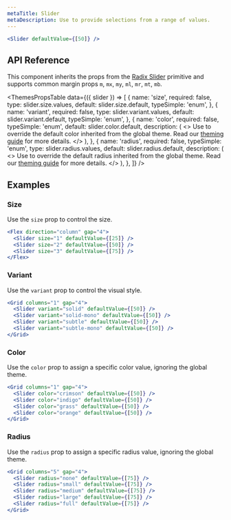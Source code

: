```yaml
---
metaTitle: Slider
metaDescription: Use to provide selections from a range of values.
---
```


```jsx live=true
<Slider defaultValue={[50]} />
```

## API Reference

This component inherits the props from the [Radix Slider](/docs/primitives/components/slider) primitive and supports common margin props `m`, `mx`, `my`, `ml`, `mr`, `mt`, `mb`.

<ThemesPropsTable
  data={({ slider }) => [
    {
      name: 'size',
      required: false,
      type: slider.size.values,
      default: slider.size.default,
      typeSimple: 'enum',
    },
    {
      name: 'variant',
      required: false,
      type: slider.variant.values,
      default: slider.variant.default,
      typeSimple: 'enum',
    },
    {
      name: 'color',
      required: false,
      typeSimple: 'enum',
      default: slider.color.default,
      description: (
        <>
          Use to override the default color inherited from the global theme.
          Read our <a href="/TODO">theming guide</a> for more details.
        </>
      ),
    },
    {
      name: 'radius',
      required: false,
      typeSimple: 'enum',
      type: slider.radius.values,
      default: slider.radius.default,
      description: (
        <>
          Use to override the default radius inherited from the global theme.
          Read our <a href="/TODO">theming guide</a> for more details.
        </>
      ),
    },
  ]}
/>

## Examples

### Size

Use the `size` prop to control the size.

```jsx live=true
<Flex direction="column" gap="4">
  <Slider size="1" defaultValue={[25]} />
  <Slider size="2" defaultValue={[50]} />
  <Slider size="3" defaultValue={[75]} />
</Flex>
```

### Variant

Use the `variant` prop to control the visual style.

```jsx live=true
<Grid columns="1" gap="4">
  <Slider variant="solid" defaultValue={[50]} />
  <Slider variant="solid-mono" defaultValue={[50]} />
  <Slider variant="subtle" defaultValue={[50]} />
  <Slider variant="subtle-mono" defaultValue={[50]} />
</Grid>
```

### Color

Use the `color` prop to assign a specific color value, ignoring the global theme.

```jsx live=true
<Grid columns="1" gap="4">
  <Slider color="crimson" defaultValue={[50]} />
  <Slider color="indigo" defaultValue={[50]} />
  <Slider color="grass" defaultValue={[50]} />
  <Slider color="orange" defaultValue={[50]} />
</Grid>
```

### Radius

Use the `radius` prop to assign a specific radius value, ignoring the global theme.

```jsx live=true
<Grid columns="5" gap="4">
  <Slider radius="none" defaultValue={[75]} />
  <Slider radius="small" defaultValue={[75]} />
  <Slider radius="medium" defaultValue={[75]} />
  <Slider radius="large" defaultValue={[75]} />
  <Slider radius="full" defaultValue={[75]} />
</Grid>
```
